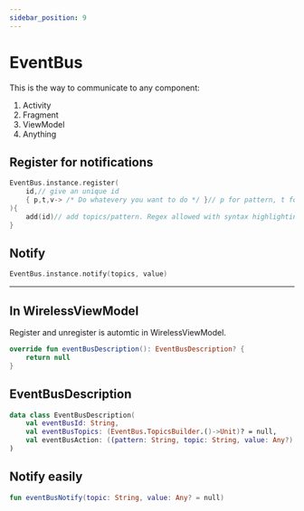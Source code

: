 ```yaml
---
sidebar_position: 9
---
```


# EventBus

This is the way to communicate to any component:
1. Activity
2. Fragment
3. ViewModel
4. Anything

## Register for notifications

```kt
EventBus.instance.register(
    id,// give an unique id
    { p,t,v-> /* Do whatevery you want to do */ }// p for pattern, t for topics, v for value
){
    add(id)// add topics/pattern. Regex allowed with syntax highlighting
}
```

## Notify

```kt
EventBus.instance.notify(topics, value)
```
---
## In WirelessViewModel

Register and unregister is automtic in WirelessViewModel.

```kt
override fun eventBusDescription(): EventBusDescription? {
    return null
}
```

## EventBusDescription

```kt
data class EventBusDescription(
    val eventBusId: String,
    val eventBusTopics: (EventBus.TopicsBuilder.()->Unit)? = null,
    val eventBusAction: ((pattern: String, topic: String, value: Any?) -> Unit)? = null
)
```

## Notify easily

```kt
fun eventBusNotify(topic: String, value: Any? = null)
```